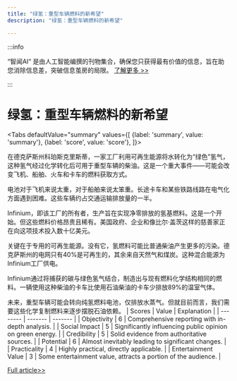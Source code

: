 ```yaml
---
title: "绿氢：重型车辆燃料的新希望"
description: "绿氢：重型车辆燃料的新希望"

---
```



:::info

“智闻AI“ 是由人工智能编撰的刊物集合，确保您只获得最有价值的信息，旨在助您消除信息差，突破信息茧房的局限。  [了解更多 >>](/)

:::

# 绿氢：重型车辆燃料的新希望


<Tabs
	defaultValue="summary"
	values={[
	{label: 'summary', value: 'summary'},
	{label: 'score', value: 'score'},
]}>
<TabItem value="summary">


在德克萨斯州科珀斯克里斯蒂，一家工厂利用可再生能源将水转化为“绿色”氢气，这种氢气经过化学转化后可用于重型车辆的柴油。这是一个重大事件——可能会改变飞机、船舶、火车和卡车的燃料获取方式。

电池对于飞机来说太重，对于船舶来说太笨重。长途卡车和某些铁路线路在电气化方面遇到困难。这些车辆约占交通运输排放量的一半。

Infinium，即该工厂的所有者，生产旨在实现净零排放的氢基燃料。这是一个开始。但这些燃料价格昂贵且稀有。美国政府、企业和像比尔·盖茨这样的慈善家正在向这项技术投入数十亿美元。

关键在于专用的可再生能源。没有它，氢燃料可能比普通柴油产生更多的污染。德克萨斯州的电网只有40%是可再生的，其余来自天然气和煤炭。这种混合能源为Infinium工厂供电。

Infinium通过将捕获的碳与绿色氢气结合，制造出与现有燃料化学结构相同的燃料。一辆使用这种柴油的卡车比使用石油柴油的卡车少排放89%的温室气体。

未来，重型车辆可能会转向纯氢燃料电池，仅排放水蒸气。但就目前而言，我们需要这些化学复制燃料来逐步摆脱石油依赖。
</TabItem>
<TabItem value="score">
	| Scores     | Value   | Explanation |
	| -------- | ------- | ------- |
	| Objectivity  | 6    | Comprehensive reporting with in-depth analysis.    |
	| Social Impact | 5     | Significantly influencing public opinion on green energy.    |
	| Credibility    | 5    | Solid evidence from authoritative sources.    |
	| Potential    | 6    | Almost inevitably leading to significant changes.    |
	| Practicality    | 4    | Highly practical, directly applicable.    |
	| Entertainment Value    | 3    | Some entertainment value, attracts a portion of the audience.    |
</TabItem>
</Tabs>

[Full article>>](https://hardware.slashdot.org/story/24/06/29/215217/fuel-from-water-visiting-a-texas-green-hydrogen-plant?utm_source=rss1.0mainlinkanon&utm_medium=feed)
